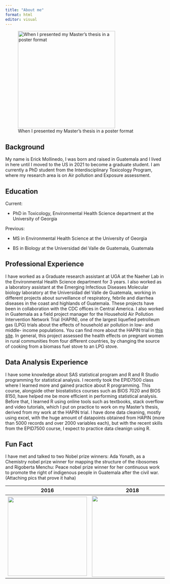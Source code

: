 ---
title: "About me"
format: html
editor: visual
---

![When I presented my Master's thesis in a poster format](pictures/IMG_2080.jpg){fig-align="center" width="307"}

## Background

My name is Erick Mollinedo, I was born and raised in Guatemala and I lived in here until I moved to the US in 2021 to become a graduate student. I am currently a PhD student from the Interdisciplinary Toxicology Program, where my research area is on Air pollution and Exposure assessment.

## Education

Current:

-   PhD in Toxicology, Environmental Health Science department at the University of Georgia

Previous:

-   MS in Environmental Health Science at the University of Georgia

-   BS in Biology at the Universidad del Valle de Guatemala, Guatemala

## Professional Experience

I have worked as a Graduate research assistant at UGA at the Naeher Lab in the Environmental Health Science department for 3 years. I also worked as a laboratory assistant at the Emerging Infectious Diseases Molecular biology laboratory at the Universidad del Valle de Guatemala, working in different projects about surveillance of respiratory, febrile and diarrhea diseases in the coast and highlands of Guatemala. These projects have been in collaboration with the CDC offices in Central America. I also worked in Guatemala as a field project manager for the Household Air Pollution Intervention Network Trial (HAPIN), one of the largest liquefied petrolleum gas (LPG) trials about the effects of household air pollution in low- and middle- income populations. You can find more about the HAPIN trial in [this site](https://www.hapintrial.org/). In general, this project assessed the health effects on pregnant women in rural communities from four different countries, by changing the source of cooking from a biomass fuel stove to an LPG stove.

## Data Analysis Experience

I have some knowledge about SAS statistical program and R and R Studio programming for statistical analysis. I recently took the EPID7500 class where I learned more and gained practice about R programming. This course, alongside other biostatistics courses such as BIOS 7020 and BIOS 8150, have helped me be more efficient in performing statistical analysis. Before that, I learned R using online tools such as textbooks, stack overflow and video tutorials, which I put on practice to work on my Master's thesis, derived from my work at the HAPIN trial. I have done data cleaning, mostly using excel, with the huge amount of datapoints obtained from HAPIN (more than 5000 records and over 2000 variables each), but with the recent skills from the EPID7500 course, I expect to practice data cleanign using R.

## Fun Fact

I have met and talked to two Nobel prize winners: Ada Yonath, as a Chemistry nobel prize winner for mapping the structure of the ribosomes and Rigoberta Menchu: Peace nobel prize winner for her continuous work to promote the right of indigenous people in Guatemala after the civil war. (Attaching pics that prove it haha)

| **2016**                                 | **2018**                                |
|-------------------------------------|-----------------------------------|
| ![](pictures/22feb2016.jpg){width="250"} | ![](pictures/Dec_2018.jpg){width="256"} |
